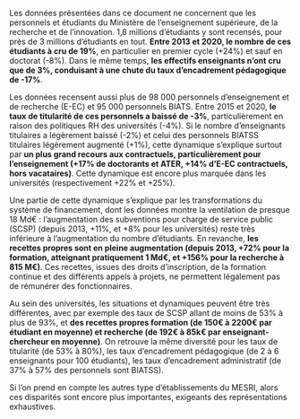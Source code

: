 
Les données présentées dans ce document ne concernent que les personnels et étudiants du Ministère de l'enseignement supérieure, de la recherche et de l'innovation. 1,8 millions d'étudiants y sont recensés, pour près de 3 millions 
d'étudiants en tout. __Entre 2013 et 2020, le nombre de ces étudiants à cru de 19%__, en particulier en premier cycle (+24%) et sauf en doctorat (-8%). Dans le même temps, __les effectifs enseignants n'ont cru que de 3%, conduisant à une chute du taux d'encadrement pédagogique de -17%__. 

Les données recensent aussi plus de 98 000 personnels d'enseignement et de recherche (E-EC) et 95 000 personnels BIATS. 
Entre 2015 et 2020, __le taux de titularité de ces personnels a baissé de -3%__, particulièrement en raison des politiques RH des universités (-4%). Si le nombre d'enseignants titulaires a légèrement baissé (-2%) et celui des personnels BIATSS titulaires légèrement augmenté (+1%), cette dynamique s'explique surtout par __un plus grand recours aux contractuels, particulièrement pour l'enseignement (+17% de doctorants et ATER, +14% d'E-EC contractuels, hors vacataires)__. 
Cette dynamique est encore plus marquée dans les universités (respectivement +22% et +25%).

Une partie de cette dynamique s'explique par les transformations du système de financement, dont les données montre la ventilation de presque 18 Md€ : l'augmentation des subventions pour charge de service public (SCSP) (depuis 2013, +11%, et +8% pour les universités) reste très inférieure à l'augmentation du nombre d'étudiants. En revanche, __les recettes propres sont en pleine augmentation (depuis 2013, +72% pour la formation, atteignant pratiquement 1 Md€, et +156% pour la recherche à 815 M€)__. Ces recettes, issues des droits d'inscription, de la formation continue et des différents appels à projets, ne permettent légalement pas de rémunérer des fonctionnaires.

Au sein des universités, les situations et dynamiques peuvent être très différentes, avec par exemple des taux de SCSP allant de moins de 53% à plus de 93%, et __des recettes propres formation (de 150€ à 2200€ par étudiant en moyenne) et recherche (de 192€ à 85k€ par enseignant-chercheur en moyenne)__. On retrouve la même diversité pour les taux de titularité (de 53% à 80%), les taux d'encadrement pédagogique (de 2 à 6 enseignants pour 100 étudiants), les taux d'encadrement administratif (de 37% à 57% des personnels sont BIATSS).

Si l'on prend en compte les autres type d'établissements du MESRI, alors ces disparités sont encore plus importantes, exigeants des représentations exhaustives.